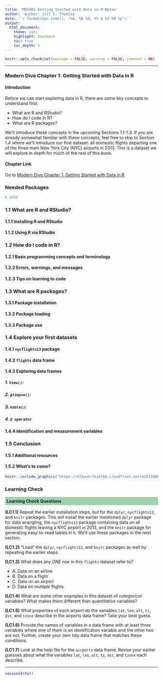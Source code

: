 ```yaml
---
title: 'MDCH01 Getting Started with Data in R Notes'
author: 'Author: Jill E. Thomley'
date: '`r format(Sys.time(), "%A, %B %d, %Y @ %I:%M %p")`'
output: 
  html_document: 
    theme: yeti
    highlight: textmate
    toc: true
    toc_depth: 5
---
```


```r
knitr::opts_chunk$set(message = FALSE, warning = FALSE, comment = NA)
```

***

### Modern Dive Chapter 1: Getting Started with Data in R

#### Introduction

Before we can start exploring data in R, there are some key concepts to understand first:

* What  are R and RStudio?
* How do I code in R?
* What are R packages?

We’ll introduce these concepts in the upcoming Sections 1.1-1.3. If you are already somewhat familiar with these concepts, feel free to skip to Section 1.4 where we’ll introduce our first dataset: all domestic flights departing one of the three main New York City (NYC) airports in 2013. This is a dataset we will explore in depth for much of the rest of this book.

#### Chapter Link

Go to [Modern Dive Chapter 1: Getting Started with Data in R](https://moderndive.com/1-getting-started.html).

### Needed Packages

```r
# NONE
```


### 1.1 What are R and RStudio?


#### 1.1.1 Installing R and RStudio


#### 1.1.2 Using R via RStudio


### 1.2 How do I code in R?


#### 1.2.1 Basic programming concepts and terminology


#### 1.2.2 Errors, warnings, and messages


#### 1.2.3 Tips on learning to code


### 1.3 What are R packages?


#### 1.3.1 Package installation


#### 1.3.2 Package loading


#### 1.3.3 Package use


### 1.4 Explore your first datasets


#### 1.4.1 `nycflights13` package


#### 1.4.2 `flights` data frame


#### 1.4.3 Exploring data frames


##### 1. `View()`:


##### 2. `glimpse()`:


##### 3. `kable()`:


##### 4. `$ operator`


#### 1.4.4 Identification and measurement variables


### 1.5 Conclusion


#### 1.5.1 Additional resources


#### 1.5.2 What’s to come?

```r
knitr::include_graphics("https://d33wubrfki0l68.cloudfront.net/e2b1188b9fa58a3e382c04748e8b278b36f43b84/44a53/images/flowcharts/flowchart/flowchart.004.png")
```


### Learning Check

<p style="background-color:#9ED3AD; padding: 5px;">**Learning Check Questions**</p>

**(LC1.1)** Repeat the earlier installation steps, but for the `dplyr`, `nycflights13`, and `knitr` packages. This will install the earlier mentioned `dplyr` package for data wrangling, the `nycflights13` package containing data on all domestic flights leaving a NYC airport in 2013, and the `knitr` package for generating easy-to-read tables in `R`. We’ll use these packages in the next section.


**(LC1.2)** “Load” the `dplyr`, `nycflights13`, and `knitr` packages as well by repeating the earlier steps.


**(LC1.3)** What does any *ONE* row in this `flights` dataset refer to?

* A. Data on an airline
* B. Data on a flight
* C. Data on an airport
* D. Data on multiple flights


**(LC1.4)** What are some other examples in this dataset of *categorical* variables? What makes them different than *quantitative* variables?


**(LC1.5)** What properties of each airport do the variables `lat`, `lon`, `alt`, `tz`, `dst`, and `tzone` describe in the airports data frame? Take your best guess.


**(LC1.6)** Provide the names of variables in a data frame with at least three variables where one of them is an identification variable and the other two are not. Further, create your own tidy data frame that matches these conditions.


**(LC1.7)** Look at the help file for the `airports` data frame. Revise your earlier guesses about what the variables `lat`, `lon`, `alt`, `tz`, `dst`, and `tzone` each describe.


***
```r
sessionInfo()
```
